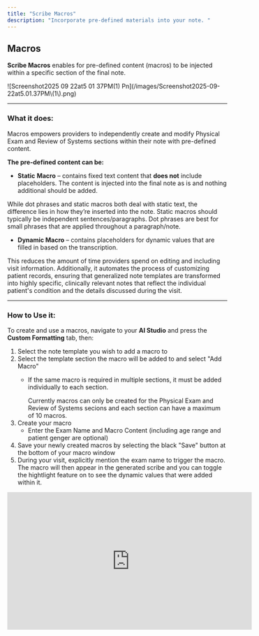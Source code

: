 ```yaml
---
title: "Scribe Macros"
description: "Incorporate pre-defined materials into your note. "
---
```


## Macros

**Scribe Macros** enables for pre-defined content (macros) to be injected within a specific section of the final note.

<Frame>
  ![Screenshot2025 09 22at5 01 37PM(1) Pn](/images/Screenshot2025-09-22at5.01.37PM\(1\).png)
</Frame>

---

### What it does:

Macros empowers providers to independently create and modify Physical Exam and Review of Systems sections within their note with pre-defined content.

**The pre-defined content can be:**

- **Static** **Macro** – contains fixed text content that **does not** include placeholders. The content is injected into the final note as is and nothing additional should be added.

<Note>
  While dot phrases and static macros both deal with static text, the difference lies in how they’re inserted into the note. Static macros should typically be independent sentences/paragraphs. Dot phrases are best for small phrases that are applied throughout a paragraph/note.
</Note>

- **Dynamic Macro** – contains placeholders for dynamic values that are filled in based on the transcription.

This reduces the amount of time providers spend on editing and including visit information. Additionally, it automates the process of customizing patient records, ensuring that generalized note templates are transformed into highly specific, clinically relevant notes that reflect the individual patient's condition and the details discussed during the visit.

---

### How to Use it:

To create and use a macros, navigate to your **AI Studio** and press the **Custom Formatting** tab, then:

1. Select the note template you wish to add a macro to
2. Select the template section the macro will be added to and select "Add Macro"
   - If the same macro is required in multiple sections, it must be added individually to each section.

     <Note>
       Currently macros can only be created for the Physical Exam and Review of Systems secions and each section can have a maximum of 10 macros.
     </Note>
3. Create your macro
   - Enter the Exam Name and Macro Content (including age range and patient genger are optional)
4. Save your newly created macros by selecting the black "Save" button at the bottom of your macro window
5. During your visit, explicitly mention the exam name to trigger the macro. The macro will then appear in the generated scribe and you can toggle the hightlight feature on to see the dynamic values that were added within it.

<Frame>
  <iframe width="560" height="315" src="https://www.youtube.com/embed/rA7QtRLZWUY?si=CKe0-29OQ91Xk_Xq" title="YouTube video player" frameborder="0" allow="accelerometer; autoplay; clipboard-write; encrypted-media; gyroscope; picture-in-picture; web-share" referrerpolicy="strict-origin-when-cross-origin" allowfullscreen />
</Frame>

- Default Macros: New toggle lets users apply a default macro if no other macro matches the criteria.
- Formatting Controls: Users can now configure order, capitalization, and content type for dynamic macro output.

---

### Benefits

- Reduce time spent editing and including
- Saves time on repetitive documentation
- Improve patient personalization of physical evaluation data